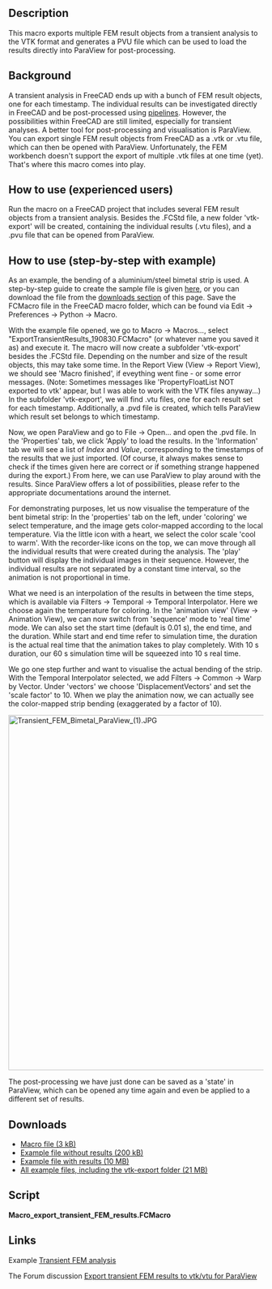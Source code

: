 <languages/>

{{Macro
|Name=export transient FEM results
|Description=Export multiple FEM results from a transient analysis for post-processing in ParaView.
|Download=[https://drive.google.com/file/d/1MSBxLPlQ-TwzF-sFkgOeFb48zij5_scp/view?usp=sharing Macro file (3 kB)]<br/>[https://drive.google.com/file/d/1m3RiJ-JM7QSJ6YDhZnafHIbyL92V6sYU/view?usp=sharing Example file without results (200 kB)]<br/>[https://drive.google.com/file/d/157aIdVpIyfpVW9WxL-ReGz0FIsQebH_q/view?usp=sharing Example file with results (10 MB)]<br/>[https://drive.google.com/file/d/1g-QOJtl3G5KaY2bSrw03NNQ8mnfBi03T/view?usp=sharing All example files, including the vtk-export folder (21 MB)]
|Author=Luftschraube
|Version=0.1
|Date=2019-08-30
|FCVersion=All
}}

==Description==

This macro exports multiple FEM result objects from a transient analysis to the VTK format and generates a PVU file which can be used to load the results directly into ParaView for post-processing.

==Background==

A transient analysis in FreeCAD ends up with a bunch of FEM result objects, one for each timestamp. The individual results can be investigated directly in FreeCAD and be post-processed using [[FEM PostPipelineFromResult|pipelines]]. However, the possibilities within FreeCAD are still limited, especially for transient analyses. A better tool for post-processing and visualisation is ParaView. You can export single FEM result objects from FreeCAD as a .vtk or .vtu file, which can then be opened with ParaView. Unfortunately, the FEM workbench doesn't support the export of multiple .vtk files at one time (yet). That's where this macro comes into play.

==How to use (experienced users)==

Run the macro on a FreeCAD project that includes several FEM result objects from a transient analysis. Besides the .FCStd file, a new folder 'vtk-export' will be created, containing the individual results (.vtu files), and a .pvu file that can be opened from ParaView.

==How to use (step-by-step with example)==

As an example, the bending of a aluminium/steel bimetal strip is used. A step-by-step guide to create the sample file is given [[Transient FEM analysis|here]], or you can download the file from the [[#Downloads|downloads section]] of this page. Save the FCMacro file in the FreeCAD macro folder, which can be found via Edit → Preferences → Python → Macro.

With the example file opened, we go to Macro → Macros..., select "ExportTransientResults_190830.FCMacro" (or whatever name you saved it as) and execute it. The macro will now create a subfolder 'vtk-export' besides the .FCStd file. Depending on the number and size of the result objects, this may take some time. In the Report View (View → Report View), we should see 'Macro finished', if eveything went fine - or some error messages. (Note: Sometimes messages like 'PropertyFloatList NOT exported to vtk' appear, but I was able to work with the VTK files anyway...) In the subfolder 'vtk-export', we will find .vtu files, one for each result set for each timestamp. Additionally, a .pvd file is created, which tells ParaView which result set belongs to which timestamp. 

Now, we open ParaView and go to File → Open... and open the .pvd file. In the 'Properties' tab, we click 'Apply' to load the results. In the 'Information' tab we will see a list of ''Index'' and ''Value'', corresponding to the timestamps of the results that we just imported. (Of course, it always makes sense to check if the times given here are correct or if something strange happened during the export.) From here, we can use ParaView to play around with the results. Since ParaView offers a lot of possibilities, please refer to the appropriate documentations around the internet. 

For demonstrating purposes, let us now visualise the temperature of the bent bimetal strip: In the 'properties' tab on the left, under 'coloring' we select temperature, and the image gets color-mapped according to the local temperature. Via the little icon with a heart, we select the color scale 'cool to warm'. With the recorder-like icons on the top, we can move through all the individual results that were created during the analysis. The 'play' button will display the individual images in their sequence. However, the individual results are not separated by a constant time interval, so the animation is not proportional in time. 

What we need is an interpolation of the results in between the time steps, which is available via Filters → Temporal → Temporal Interpolator. Here we choose again the temperature for coloring. In the 'animation view' (View → Animation View), we can now switch from 'sequence' mode to 'real time' mode. We can also set the start time (default is 0.01 s), the end time, and the duration. While start and end time refer to simulation time, the duration is the actual real time that the animation takes to play completely. With 10 s duration, our 60 s simulation time will be squeezed into 10 s real time.

We go one step further and want to visualise the actual bending of the strip. With the Temporal Interpolator selected, we add Filters → Common → Warp by Vector. Under 'vectors' we choose 'DisplacementVectors' and set the 'scale factor' to 10. When we play the animation now, we can actually see the color-mapped strip bending (exaggerated by a factor of 10).

[[File:Transient FEM Bimetal ParaView (1).JPG|700px]]
{{clear}}

The post-processing we have just done can be saved as a 'state' in ParaView, which can be opened any time again and even be applied to a different set of results.

==Downloads==

* [https://drive.google.com/file/d/1MSBxLPlQ-TwzF-sFkgOeFb48zij5_scp/view?usp=sharing Macro file (3 kB)]
* [https://drive.google.com/file/d/1m3RiJ-JM7QSJ6YDhZnafHIbyL92V6sYU/view?usp=sharing Example file without results (200 kB)]
* [https://drive.google.com/file/d/157aIdVpIyfpVW9WxL-ReGz0FIsQebH_q/view?usp=sharing Example file with results (10 MB)]
* [https://drive.google.com/file/d/1g-QOJtl3G5KaY2bSrw03NNQ8mnfBi03T/view?usp=sharing All example files, including the vtk-export folder (21 MB)]

==Script==

'''Macro_export_transient_FEM_results.FCMacro'''

{{MacroCode|code=
#!/usr/bin/python
# -*- coding: utf-8 -*-

#
# Macro to export multiple FEM results objects from a transient analysis for
# post-processing in ParaView.
#
# Created by <Luftschraube> under the GNU Lesser General Public License (LGPL)
#
# Version 0.1 (30.08.2019)
#

import FreeCAD
import Fem
import feminout.importVTKResults
import os
from sys import exit

FreeCAD.Console.PrintMessage(">>>---------Macro started\n")

#Get the file path and name of the active document 
p = FreeCAD.ActiveDocument.FileName
FilePath = "/".join(p.split("/")[:-1])
FileName = p.split("/")[-1].split(".")[0]
FreeCAD.Console.PrintMessage("File path:" + FilePath + "\n")
FreeCAD.Console.PrintMessage("File name:" + FileName + "\n")
FreeCAD.Console.PrintMessage("\n<<<----------Macro finished with errors\n")

#Get FEM result objects into a list
FreeCAD.Console.PrintMessage("Looking for result objects...")
FEMResultObjects = []

for obj in App.ActiveDocument.Objects:
	if obj.TypeId == "Fem::FemResultObjectPython":	
		FEMResultObjects.append(obj.Label)
		#FreeCAD.Console.PrintMessage(obj.Label + '\n')

NumberOfResultObjects = len(FEMResultObjects)
FreeCAD.Console.PrintMessage(str(NumberOfResultObjects) + " found\n")

if NumberOfResultObjects > 0:
	
	#Export result objects as .vtu file and generate .pvu file
	ExportFolderName = "vtk-export"
	ExportOutputPath = FilePath + "/" + ExportFolderName
	if not os.path.exists(ExportOutputPath):
		os.makedirs(ExportOutputPath)
		FreeCAD.Console.PrintMessage(ExportOutputPath + " has been created\n")
	else:
		FreeCAD.Console.PrintMessage(ExportOutputPath + " already exists\n")
	
	PVUFile = open(ExportOutputPath + "/" + FileName + ".pvd","w")
	PVUFile.write("<VTKFile type=\"Collection\" version=\"1.0\" byte_order=\"LittleEndian\" header_type=\"UInt64\">\n\t<Collection>\n")
	
	n = 0
	for ExportObject in sorted(FEMResultObjects):
		n = n + 1
		
		#Read and format time stamp (e.g., 12.37 s = 0001237)
		FreeCADResultLabelParts = ExportObject.split("_")
		PreDecimal = FreeCADResultLabelParts[-3]
		PostDecimal = FreeCADResultLabelParts[-2]

		if len(PostDecimal) == 1:
			PostDecimal = PostDecimal + str(0)
		TimeValue = float(PreDecimal) + float(PostDecimal)/100
		TimeString = str(int(round(TimeValue*100,0))).zfill(7)
	
		#For some reason, the VTK exporter expects a list (although only one object is processed at once...) - so build a list with the current object
		ExportObjectList = []
		ExportObjectList.append(FreeCAD.ActiveDocument.getObject(ExportObject))
		FileNameOUT = FileName + "_" + TimeString + ".vtu"
		FilePath = ExportOutputPath + "/" + FileNameOUT
		FreeCAD.Console.PrintMessage(FilePath + " is to be created\n")
		feminout.importVTKResults.export(ExportObjectList,FilePath)
	
		PVUFile.write("\t\t<DataSet timestep=\"" + str(TimeValue) + "\" file=\"" + FileNameOUT + "\"/>\n")
	
	#Close the .pvu file
	PVUFile.write("\t</Collection>\n</VTKFile>")
	PVUFile.close()
else:
	FreeCAD.Console.PrintMessage("Nothing to export!")

FreeCAD.Console.PrintMessage('\n<<<----------Macro finished\n')
}}


==Links==

Example [[Transient_FEM_analysis|Transient FEM analysis]]

The Forum discussion [https://forum.freecad.org/viewtopic.php?f=22&t=37650 Export transient FEM results to vtk/vtu for ParaView]